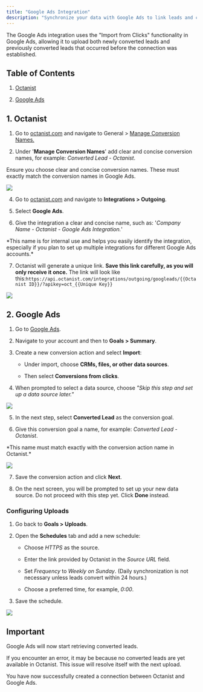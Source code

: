 ```yaml
---
title: "Google Ads Integration"
description: "Synchronize your data with Google Ads to link leads and conversions back to campaigns."
---
```


The Google Ads integration uses the "Import from Clicks" functionality in Google Ads, allowing it to upload both newly converted leads and previously converted leads that occurred before the connection was established.

## Table of Contents

1. [Octanist](#1-octanist)

2. [Google Ads](#2-google-ads)

## 1. Octanist

1. Go to [octanist.com](https://octanist.com/) and navigate to General > [Manage Conversion Names.](https://octanist.com/organization/settings/)

2. Under '**Manage Conversion Names**' add clear and concise conversion names, for example: *Converted Lead - Octanist*.

<Warning>
  Ensure you choose clear and concise conversion names. These must exactly match
  the conversion names in Google Ads.
</Warning>

![](/images/google-ads/manange-conversion-names.png)

4. Go to [octanist.com](https://octanist.com/) and navigate to **Integrations > Outgoing**.

5. Select **Google Ads**.

6. Give the integration a clear and concise name, such as: '*Company Name - Octanist - Google Ads Integration.*'&#x20;

<Tip>
  *This name is for internal use and helps you easily identify the integration,
  especially if you plan to set up multiple integrations for different Google
  Ads accounts.*
</Tip>

7. Octanist will generate a unique link. **Save this link carefully, as you will only receive it once.**
   The link will look like this:`https://api.octanist.com/integrations/outgoing/googleads/{{Octanist ID}}/?apikey=oct_{{Unique Key}}`

![](/images/google-ads/google-ads-outgoing-integration-create-conection.png)

## 2. Google Ads

1. Go to [Google Ads](https://ads.google.com/aw/overview).

2. Navigate to your account and then to **Goals > Summary**.

3. Create a new conversion action and select **Import**:

   * Under import, choose **CRMs, files, or other data sources**.

   * Then select **Conversions from clicks**.

4. When prompted to select a data source, choose *"Skip this step and set up a data source later."*

![](/images/google-ads/google-ads-import-from-clicks-skip-step.png)

5. In the next step, select **Converted Lead** as the conversion goal.

6. Give this conversion goal a name, for example: *Converted Lead - Octanist*.

<Warning>
  *This name must match exactly with the conversion action name in Octanist.*
</Warning>

![](images/google-ads/google-ads-create-converted-lead-offline-conversion.jpg)

7. Save the conversion action and click **Next**.

8. On the next screen, you will be prompted to set up your new data source. Do not proceed with this step yet. Click **Done** instead.

### Configuring Uploads

1. Go back to **Goals > Uploads**.

2. Open the **Schedules** tab and add a new schedule:

   * Choose *HTTPS* as the source.

   * Enter the link provided by Octanist in the *Source URL* field.

   * Set *Frequency* to *Weekly on Sunday*.
     (Daily synchronization is not necessary unless leads convert within 24 hours.)

   * Choose a preferred time, for example, *0:00*.

3. Save the schedule.

![](images/google-ads/google-ads-goals-uploads-setup-schedule.png)

## Important

Google Ads will now start retrieving converted leads.

If you encounter an error, it may be because no converted leads are yet available in Octanist. This issue will resolve itself with the next upload.

You have now successfully created a connection between Octanist and Google Ads.